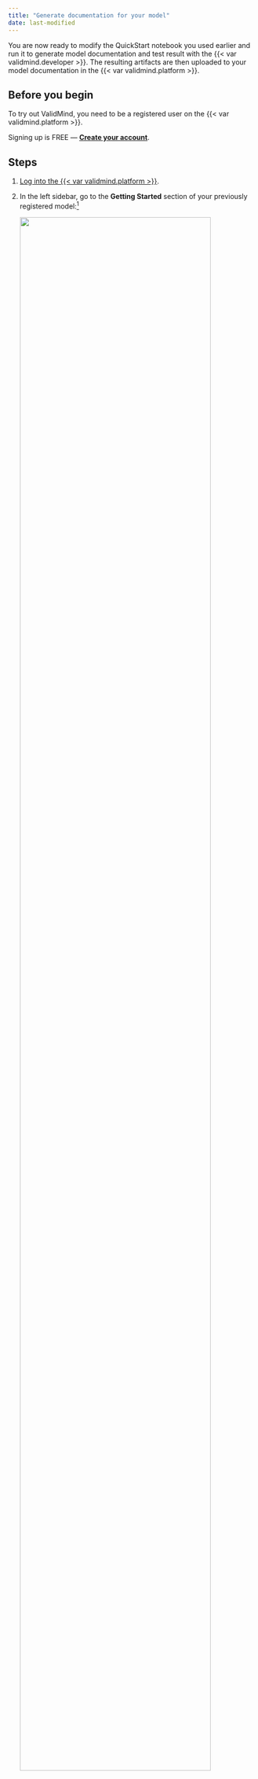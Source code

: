 ```yaml
---
title: "Generate documentation for your model"
date: last-modified
---
```


You are now ready to modify the QuickStart notebook you used earlier and run it to generate model documentation and test result with the {{< var validmind.developer >}}. The resulting artifacts are then uploaded to your model documentation in the {{< var validmind.platform >}}. 

## Before you begin

To try out ValidMind, you need to be a registered user on the {{< var validmind.platform >}}.

::: {.callout title="Need an account for ValidMind?"}
Signing up is FREE — **[Create your account]({{< var vm_url_us1 >}})**.
:::

## Steps

1. [Log into the {{< var validmind.platform >}}](/guide/configuration/log-in-to-validmind.qmd).

2. In the left sidebar, go to the **Getting Started** section of your previously registered model:[^1]

   ![](platform-getting-started.png){width=90% fig-align="left" fig-alt="The QuickStart notebook in Colab with the section showing that you need to replace"}

   The page that opens provides you with a _code snippet_ to use with the {{< var validmind.developer >}}, including: 

   - `api_host`: The location of the ValidMind API
   - `api_key`: The account API key
   - `api_secret`: The account secret key
   - `project`: The project identifier

   This code snippet can be copied and pasted directly into your developer source code to integrate the {{< var developer >}} and to be able to upload to the {{< var validmind.platform >}}. 

   ::: {.callout}
   To follow best practices, you can also [store the credentials in a `.env` file](/developer/model-documentation/store-credentials-in-env-file.qmd) and pass them in via environment variables.
   :::

3. Locate the code snippet and click **{{< fa regular copy >}} Copy snippet to clipboard**.

4. Reopen the QuickStart notebook you accessed earlier ([in JupyterHub](/get-started/developer/try-with-jupyterhub.qmd), for example).

5. In the QuickStart notebook, replace the `vm.init()` lines that look like the following with your own client integration information from the earlier step when you registered your new model:

   ![](jupyterhub-secrets.png){width=60% fig-align="left" fig-alt="The QuickStart notebook in Colab with the section showing that you need to replace"}

6. Run each cell in the notebook:

   - Hover over each cell and click the {{< fa circle-play >}} **icon**; OR
   - Press `Shift + Enter` on Windows or `Cmd + Enter` if you are on a Mac
   
   The notebook will install the ValidMind library and then connect to the {{< var validmind.platform >}}.

## What's next

You can now [switch back to the {{< var vm.platform >}}]({{< var vm_url_us1 >}}) to view the documentation that has been generated by the {{< var developer >}}. 

Ready to learn more about how you can use ValidMind? Check out [Next Steps](next-steps.qmd).


<!-- FOOTNOTES -->

[^1]: [Register your first model](register-your-first-model.qmd)